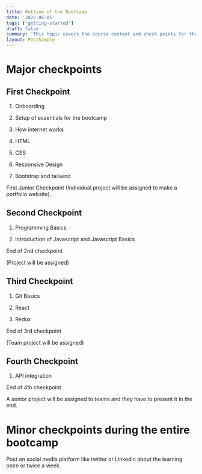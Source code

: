 ```yaml
---
title: Outline of the Bootcamp
date: '2022-06-05'
tags: ['getting-started']
draft: false
summary: 'This topic covers the course content and check points for the bootcamp'
layout: PostSimple
---
```


# Major checkpoints

## First Checkpoint

1. Onboarding

2. Setup of essentials for the bootcamp

3. How internet works

4. HTML

5. CSS

6. Responsive Design

7. Bootstrap and tailwind

First Junior Checkpoint
(Individual project will be assigned to make a portfolio website).

## Second Checkpoint

1. Programming Basics

2. Introduction of Javascript and Javascript Basics

End of 2nd checkpoint

(Project will be assigned)

## Third Checkpoint

1. Git Basics

2. React

3. Redux

End of 3rd checkpoint

(Team project will be assigned)

## Fourth Checkpoint

1. API integration

End of 4th checkpoint

A senior project will be assigned to teams and they have to present it in the end.

# Minor checkpoints during the entire bootcamp

Post on social media platform like twitter or Linkedin about the learning once or twice a week.
